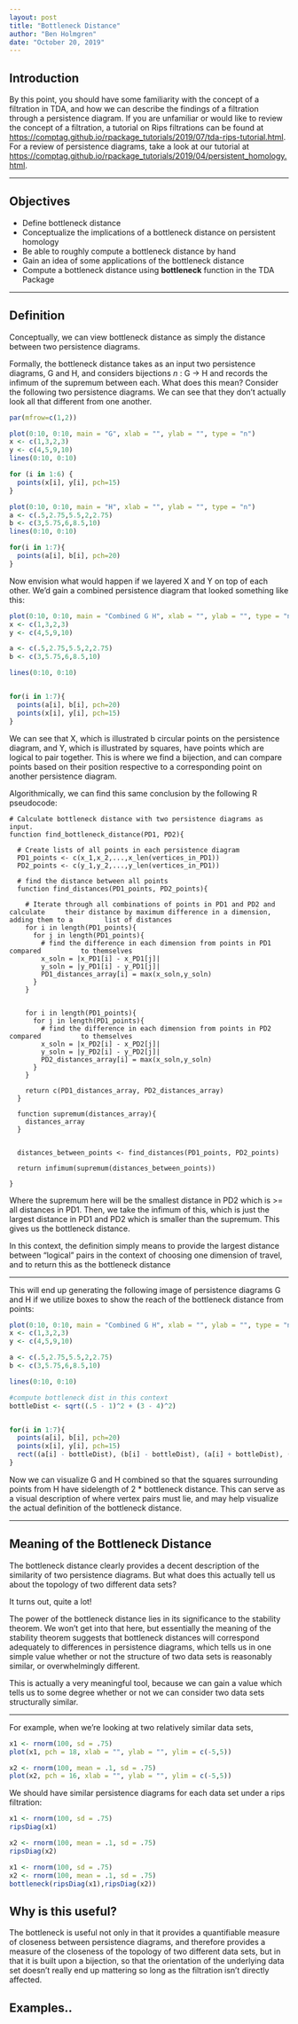 ```yaml
---
layout: post
title: "Bottleneck Distance"
author: "Ben Holmgren"
date: "October 20, 2019"
---
```



## Introduction

By this point, you should have some familiarity with the concept of a filtration in TDA, and how we can describe the findings of a filtration through a persistence diagram. If you are unfamiliar or would like to review the concept of a filtration, a tutorial on Rips filtrations can be found at <https://comptag.github.io/rpackage_tutorials/2019/07/tda-rips-tutorial.html>. For a review of persistence diagrams, take a look at our tutorial at <https://comptag.github.io/rpackage_tutorials/2019/04/persistent_homology.html>.

---

## Objectives
* Define bottleneck distance
* Conceptualize the implications of a bottleneck distance on persistent homology
* Be able to roughly compute a bottleneck distance by hand
* Gain an idea of some applications of the bottleneck distance
* Compute a bottleneck distance using **bottleneck** function in the TDA Package

---

## Definition
Conceptually, we can view bottleneck distance as simply the distance between two persistence diagrams. 

Formally, the bottleneck distance takes as an input two persistence diagrams, G and H, and considers bijections *n* : G &rarr; H and records the infimum of the supremum between each. What does this mean? Consider the following two persistence diagrams. We can see that they don't actually look all that different from one another.

```r
par(mfrow=c(1,2))

plot(0:10, 0:10, main = "G", xlab = "", ylab = "", type = "n")
x <- c(1,3,2,3)
y <- c(4,5,9,10)
lines(0:10, 0:10)

for (i in 1:6) {
  points(x[i], y[i], pch=15)
}

plot(0:10, 0:10, main = "H", xlab = "", ylab = "", type = "n")
a <- c(.5,2.75,5.5,2,2.75)
b <- c(3,5.75,6,8.5,10)
lines(0:10, 0:10)

for(i in 1:7){
  points(a[i], b[i], pch=20)
}

```

Now envision what would happen if we layered X and Y on top of each other. We'd gain a combined persistence diagram that looked something like this:

```r
plot(0:10, 0:10, main = "Combined G H", xlab = "", ylab = "", type = "n")
x <- c(1,3,2,3)
y <- c(4,5,9,10)

a <- c(.5,2.75,5.5,2,2.75)
b <- c(3,5.75,6,8.5,10)

lines(0:10, 0:10)


for(i in 1:7){
  points(a[i], b[i], pch=20)
  points(x[i], y[i], pch=15)
}
```




We can see that X, which is illustrated b circular points on the persistence diagram, and Y, which is illustrated by squares, have points which are logical to pair together. This is where we find a bijection, and can compare points based on their position respective to a corresponding point on another persistence diagram.

Algorithmically, we can find this same conclusion by the following R pseudocode:

```inf_sup
# Calculate bottleneck distance with two persistence diagrams as input.
function find_bottleneck_distance(PD1, PD2){
  
  # Create lists of all points in each persistence diagram
  PD1_points <- c(x_1,x_2,...,x_len(vertices_in_PD1))
  PD2_points <- c(y_1,y_2,...,y_len(vertices_in_PD1))
  
  # find the distance between all points
  function find_distances(PD1_points, PD2_points){
    
    # Iterate through all combinations of points in PD1 and PD2 and calculate     their distance by maximum difference in a dimension, adding them to a        list of distances
    for i in length(PD1_points){
      for j in length(PD1_points){
        # find the difference in each dimension from points in PD1 compared          to themselves
        x_soln = |x_PD1[i] - x_PD1[j]|
        y_soln = |y_PD1[i] - y_PD1[j]|
        PD1_distances_array[i] = max(x_soln,y_soln)
      }
    }
    
    
    for i in length(PD1_points){
      for j in length(PD1_points){
        # find the difference in each dimension from points in PD2 compared          to themselves
        x_soln = |x_PD2[i] - x_PD2[j]|
        y_soln = |y_PD2[i] - y_PD2[j]|
        PD2_distances_array[i] = max(x_soln,y_soln)
      }
    }
    
    return c(PD1_distances_array, PD2_distances_array)
  }
  
  function supremum(distances_array){
    distances_array
  }
  
  
  distances_between_points <- find_distances(PD1_points, PD2_points)
  
  return infimum(supremum(distances_between_points))
    
}

```

Where the supremum here will be the smallest distance in PD2 which is >= all distances in PD1. Then, we take the infimum of this, which is just the largest distance in PD1 and PD2 which is smaller than the supremum. This gives us the bottleneck distance.

In this context, the definition simply means to provide the largest distance between "logical" pairs in the context of choosing one dimension of travel, and to return this as the bottleneck distance

---

This will end up generating the following image of persistence diagrams G and H if we utilize boxes to show the reach of the bottleneck distance from points:

```r
plot(0:10, 0:10, main = "Combined G H", xlab = "", ylab = "", type = "n")
x <- c(1,3,2,3)
y <- c(4,5,9,10)

a <- c(.5,2.75,5.5,2,2.75)
b <- c(3,5.75,6,8.5,10)

lines(0:10, 0:10)

#compute bottleneck dist in this context
bottleDist <- sqrt((.5 - 1)^2 + (3 - 4)^2)


for(i in 1:7){
  points(a[i], b[i], pch=20)
  points(x[i], y[i], pch=15)
  rect((a[i] - bottleDist), (b[i] - bottleDist), (a[i] + bottleDist), (b[i] + bottleDist))
}
```

Now we can visualize G and H combined so that the squares surrounding points from H have sidelength of 2 * bottleneck distance. This can serve as a visual description of where vertex pairs must lie, and may help visualize the actual definition of the bottleneck distance.

---

## Meaning of the Bottleneck Distance

The bottleneck distance clearly provides a decent description of the similarity of two persistence diagrams. But what does this actually tell us about the topology of two different data sets?

It turns out, quite a lot!

The power of the bottleneck distance lies in its significance to the stability theorem. We won't get into that here, but essentially the meaning of the stability theorem suggests that bottleneck distances will correspond adequately to differences in persistence diagrams, which tells us in one simple value whether or not the structure of two data sets is reasonably similar, or overwhelmingly different.

This is actually a very meaningful tool, because we can gain a value which tells us to some degree whether or not we can consider two data sets structurally similar. 

---

For example, when we're looking at two relatively similar data sets,

```r
x1 <- rnorm(100, sd = .75)
plot(x1, pch = 18, xlab = "", ylab = "", ylim = c(-5,5))
```

```r
x2 <- rnorm(100, mean = .1, sd = .75)
plot(x2, pch = 16, xlab = "", ylab = "", ylim = c(-5,5))
```

We should have similar persistence diagrams for each data set under a rips filtration:
```r
x1 <- rnorm(100, sd = .75)
ripsDiag(x1)
```

```r
x2 <- rnorm(100, mean = .1, sd = .75)
ripsDiag(x2)
```

```r
x1 <- rnorm(100, sd = .75)
x2 <- rnorm(100, mean = .1, sd = .75)
bottleneck(ripsDiag(x1),ripsDiag(x2))
```

## Why is this useful?

The bottleneck is useful not only in that it provides a quantifiable measure of closeness between persistence diagrams, and therefore provides a measure of the closeness of the topology of two different data sets, but in that it is built upon a bijection, so that the orientation of the underlying data set doesn't really end up mattering so long as the filtration isn't directly affected. 

## Examples..

